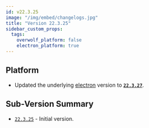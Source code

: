 ```yaml
---
id: v22.3.25
image: "/img/embed/changelogs.jpg"
title: "Version 22.3.25"
sidebar_custom_props:
  tags:
    overwolf_platform: false
    electron_platform: true
---
```


## Platform

- Updated the underlying [electron](https://npmjs.com/package/electron) version to [**`22.3.27`**](https://www.npmjs.com/package/electron/v/22.3.27).

## Sub-Version Summary

- [`22.3.25`](https://www.npmjs.com/package/@overwolf/ow-electron/v/22.3.25) - Initial version.